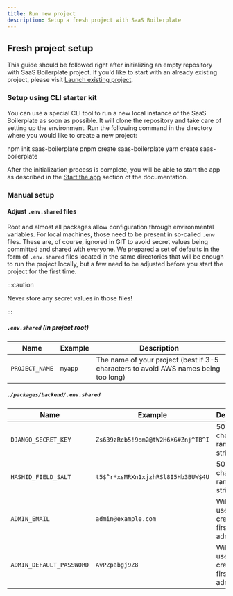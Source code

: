 ```yaml
---
title: Run new project
description: Setup a fresh project with SaaS Boilerplate
---
```



## Fresh project setup

This guide should be followed right after initializing an empty repository with SaaS Boilerplate project. If you'd like to start with an already existing project, please visit [Launch existing project](./run-existing-project).

<Requirements />

### Setup using CLI starter kit

You can use a special CLI tool to run a new local instance of the SaaS Boilerplate as soon as possible. It will clone the repository and take care of setting up the environment. Run the following command in the directory where you would like to create a new project:

<Tabs>
  <TabItem value="npm" label="npm" default>
    <CodeBlock>
      npm init saas-boilerplate
    </CodeBlock>
  </TabItem>
  <TabItem value="pnpm" label="pnpm">
    <CodeBlock>
      pnpm create saas-boilerplate
    </CodeBlock>
  </TabItem>
  <TabItem value="yarn" label="yarn">
    <CodeBlock>
      yarn create saas-boilerplate
    </CodeBlock>
  </TabItem>
</Tabs>

After the initialization process is complete, you will be able to start the app as described in the [Start the app](#start-the-app) section of the documentation.

### Manual setup

<InstallDeps />

#### Adjust `.env.shared` files
Root and almost all packages allow configuration through environmental variables. For local machines, those need to be present in so-called `.env` files. These are, of course, ignored in GIT to avoid secret values being committed and shared with everyone. We prepared a set of defaults in the form of `.env.shared` files located in the same directories that will be enough to run the project locally, but a few need to be adjusted before you start the project for the first time.

:::caution

Never store any secret values in those files!

:::

##### `.env.shared` (in project root)

| Name           | Example | Description                                                                         |
|----------------|---------|-------------------------------------------------------------------------------------|
| `PROJECT_NAME` | `myapp` | The name of your project (best if 3-5 characters to avoid AWS names being too long) |

##### `./packages/backend/.env.shared`

| Name                     | Example                            | Description                                                                                        |
|--------------------------|------------------------------------|----------------------------------------------------------------------------------------------------|
| `DJANGO_SECRET_KEY`      | `Zs639zRcb5!9om2@tW2H6XG#Znj^TB^I` | 50-character random string; [docs](https://docs.djangoproject.com/en/3.1/ref/settings/#secret-key) |
| `HASHID_FIELD_SALT`      | `t5$^r*xsMRXn1xjzhRSl8I5Hb3BUW$4U` | 50-character random string; [docs](https://django-hashid-field.readthedocs.io/en/latest/)          |
| `ADMIN_EMAIL`            | `admin@example.com`                | Will be used to create the first super admin user                                                  |
| `ADMIN_DEFAULT_PASSWORD` | `AvPZpabgj9Z8`                     | Will be used to create the first super admin user                                                  |

<StartApp />